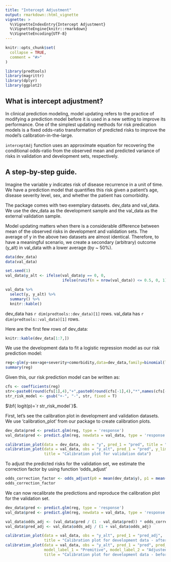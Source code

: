 ```yaml
---
title: "Intercept Adjustment"
output: rmarkdown::html_vignette
vignette: >
  %\VignetteIndexEntry{Intercept Adjustment}
  %\VignetteEngine{knitr::rmarkdown}
  %\VignetteEncoding{UTF-8}
---
```


```r
knitr::opts_chunk$set(
  collapse = TRUE,
  comment = "#>"
)
```

```r

library(predtools)
library(magrittr)
library(dplyr)
library(ggplot2)

```

## What is intercept adjustment?

In clinical prediction modeling, model updating refers to the practice of modifying a prediction model before it is used in a new setting to improve its performance. One of the simplest updating methods for risk predication models is a fixed odds-ratio transformation of predicted risks to improve the model’s calibration-in-the-large.


`interceptAdj` function uses an approximate equation for recovering the conditional odds-ratio from the observed mean and predicted variance of risks in validation and development sets, respectively.


## A step-by-step guide.
Imagine the variable y indicates risk of disease recurrence in a unit of time. We have a prediction model that quantifies this risk given a patient's age, disease severity level, sex, and whether the patient has comorbidity. 

The package comes with two exemplary datasets. dev_data and val_data. We use the dev_data as the development sample and the val_data as the external validation sample.

Model updating matters when there is a considerable difference between mean of the observed risks in development and validation sets. The average of y in the above two datasets are almost identical. Therefore, to have a meaningful scenario, we create a secondary (arbitrary) outcome (y_alt) in val_data with a lower average (by ~ 50%).

```R
data(dev_data)
data(val_data)
```

```R
set.seed(1)
val_data$y_alt <- ifelse(val_data$y == 0, 0,
                         ifelse(runif(n = nrow(val_data)) <= 0.5, 0, 1))

val_data %>%
  select(y, y_alt) %>%
  summary() %>%
  knitr::kable()

```

dev_data has `r dim(predtools::dev_data)[1]` rows. val_data has `r dim(predtools::val_data)[1]` rows. 

Here are the first few rows of dev_data:

```R
knitr::kable(dev_data[1:7,])
```


We use the development data to fit a logistic regression model as our risk prediction model:


```R
reg<-glm(y~sex+age+severity+comorbidity,data=dev_data,family=binomial(link="logit"))
summary(reg)
```

Given this, our risk prediction model can be written as:

```R
cfs <- coefficients(reg)
str<-paste0(round(cfs[1],4),"+",paste0(round(cfs[-1],4),"*",names(cfs[-1]),collapse="+"))
str_risk_model <- gsub("+-", "-", str, fixed = T)
```

$\bf{ logit(p)=`r str_risk_model`}$.


First, let's see the calibration plot in development and validation datasets. We use ‘calibration_plot’ from our package to create calibration plots.
```R
dev_data$pred <- predict.glm(reg, type = 'response')
val_data$pred <- predict.glm(reg, newdata = val_data, type = 'response')

calibration_plot(data = dev_data, obs = "y", pred_1 = "pred", title = "Calibration plot for development data")
calibration_plot(data = val_data, obs = "y_alt", pred_1 = "pred", y_lim = c(0, 0.6),
                 title = "Calibration plot for validation data")

```


To adjust the predicted risks for the validation set, we estimate the correction factor by using function ‘odds_adjust’
```R
odds_correction_factor <- odds_adjust(p0 = mean(dev_data$y), p1 = mean(val_data$y_alt), v = var(dev_data$pred))
odds_correction_factor
```

We can now recalibrate the predictions and reproduce the calibration plot for the validation set.
```R
dev_data$pred <- predict.glm(reg, type = 'response')
val_data$pred <- predict.glm(reg, newdata = val_data, type = 'response')

val_data$odds_adj <- (val_data$pred / (1 - val_data$pred)) * odds_correction_factor
val_data$pred_adj <- val_data$odds_adj / (1 + val_data$odds_adj)

calibration_plot(data = val_data, obs = "y_alt", pred_1 = "pred_adj",
                 title = "Calibration plot for development data - after recalibration")
calibration_plot(data = val_data, obs = "y_alt", pred_1 = "pred", pred_2 = "pred_adj",
                 model_label_1 = "Premitive", model_label_2 = "Adjusted",
                 title = "Calibration plot for development data - before and after recalibration")
```

